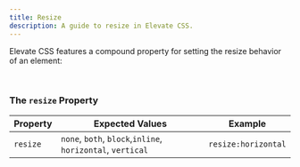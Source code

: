 ```yaml
---
title: Resize
description: A guide to resize in Elevate CSS.
---
```


Elevate CSS features a compound property for setting the resize behavior of an element:

<br/>

### The `resize` Property

| Property   | Expected Values | Example     |
|------------|--------------------|-----------------------|
| `resize` |  `none`, `both`, `block`,`inline`, `horizontal`, `vertical` |  `resize:horizontal`  |

